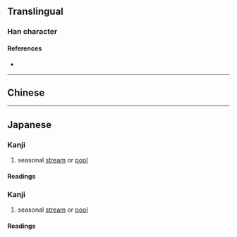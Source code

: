{{also|澩}}
{{character info}}
==Translingual==
{{Han simplified forms|滎|泶|荥|ex=y}}
{{ja-forms|泶|泶|[[澩]]}}

===Han character===
{{Han char|rn=85|rad=水|as=05|sn=9|four=|canj=FBE|ids=⿱𰃮水,⿱𭕄𠕽}}

====References====
* {{Han ref|kx=0619.121|hdz=31576.101|uh=6CF6|ud=27894}}

----

==Chinese==
{{zh-see|澩}}

----

==Japanese==

===Kanji===
{{ja-kanji forms|泶|澩}}
{{ja-kanji|grade=|rs=水05|kyu=澩}}

# seasonal [[stream]] or [[pool]]

====Readings====
{{ja-readings
|goon=がく
|kanon=かく
}}

===Kanji===
{{ja-kanji forms|泶|滎}}
{{ja-kanji|grade=|rs=水05|kyu=滎}}

# seasonal [[stream]] or [[pool]]

====Readings====
{{ja-readings
|goon=ぎょう, きょう, よう
|kanon=けい, えい
|kun=ちょろちょろ-
}}